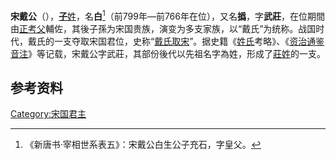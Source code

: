 {{Emperorcn box
|名稱=宋戴公
|姓名=名：白
|廟號=無
|謚號=戴
|政權=[[宋国|宋国]]
|出生日期=？
|逝世日期=前766年
|在位=前799年－前766年
|年號=無
}}
'''宋戴公'''（{{bd|？||前766年|catIdx=Z}}），[[子姓|'''子'''姓]]，名'''白'''<ref>《新唐书·宰相世系表五》：宋戴公白生公子充石，字皇父。</ref>（前799年—前766年在位），又名'''撝'''，字'''武莊'''，在位期間由[[正考父|正考父]]輔佐，其後子孫为宋国贵族，演变为多支家族，以“戴氏”为统称。战国时代，戴氏的一支夺取宋国君位，史称“[[戴氏取宋|戴氏取宋]]”。据史籍《[[姓氏|姓氏]]考略》、《[[资治通鉴音注|资治通鉴音注]]》等记载，宋戴公字武莊，其部份後代以先祖名字為姓，形成了[[莊姓|莊姓]]的一支。

==参考资料==
{{reflist}}

{{中国皇帝|父[[宋哀公|宋哀公]]|子[[宋武公|宋武公]]|[[宋國|宋國君主]]|前799年—前766年}}
{{宋国君主}}
[[Category:宋国君主|Category:宋国君主]]
